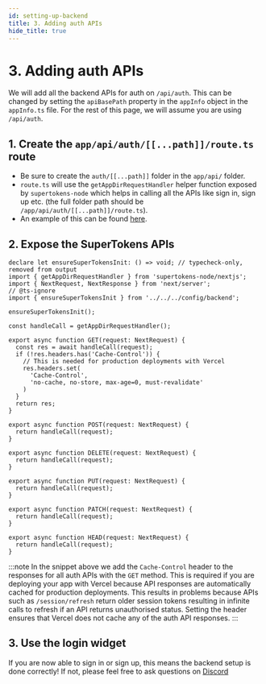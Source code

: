 ```yaml
---
id: setting-up-backend
title: 3. Adding auth APIs
hide_title: true
---
```



# 3. Adding auth APIs

We will add all the backend APIs for auth on `/api/auth`. This can be changed by setting the `apiBasePath` property in the `appInfo` object in the `appInfo.ts` file. For the rest of this page, we will assume you are using `/api/auth`.

## 1. Create the `app/api/auth/[[...path]]/route.ts` route
- Be sure to create the `auth/[[...path]]` folder in the `app/api/` folder.
- `route.ts` will use the `getAppDirRequestHandler` helper function exposed by `supertokens-node` which helps in calling all the APIs like sign in, sign up etc. (the full folder path should be `/app/api/auth/[[...path]]/route.ts`).
- An example of this can be found [here](https://github.com/supertokens/next.js/blob/canary/examples/with-supertokens/app/api/auth/%5B...path%5D/route.ts).

## 2. Expose the SuperTokens APIs

<AppInfoForm />

```tsx title="app/api/auth/[[...path]]/route.ts"
declare let ensureSuperTokensInit: () => void; // typecheck-only, removed from output
import { getAppDirRequestHandler } from 'supertokens-node/nextjs';
import { NextRequest, NextResponse } from 'next/server';
// @ts-ignore
import { ensureSuperTokensInit } from '../../../config/backend';

ensureSuperTokensInit();

const handleCall = getAppDirRequestHandler();

export async function GET(request: NextRequest) {
  const res = await handleCall(request);
  if (!res.headers.has('Cache-Control')) {
    // This is needed for production deployments with Vercel
    res.headers.set(
      'Cache-Control',
      'no-cache, no-store, max-age=0, must-revalidate'
    )
  }
  return res;
}

export async function POST(request: NextRequest) {
  return handleCall(request);
}

export async function DELETE(request: NextRequest) {
  return handleCall(request);
}

export async function PUT(request: NextRequest) {
  return handleCall(request);
}

export async function PATCH(request: NextRequest) {
  return handleCall(request);
}

export async function HEAD(request: NextRequest) {
  return handleCall(request);
}
```

:::note
In the snippet above we add the `Cache-Control` header to the responses for all auth APIs with the `GET` method. This is required if you are deploying your app with Vercel because API responses are automatically cached for production deployments. This results in problems because APIs such as `/session/refresh` return older session tokens resulting in infinite calls to refresh if an API returns unauthorised status. Setting the header ensures that Vercel does not cache any of the auth API responses.
:::

## 3. Use the login widget
If you are now able to sign in or sign up, this means the backend setup is done correctly! If not, please feel free to ask questions on [Discord](https://supertokens.com/discord)